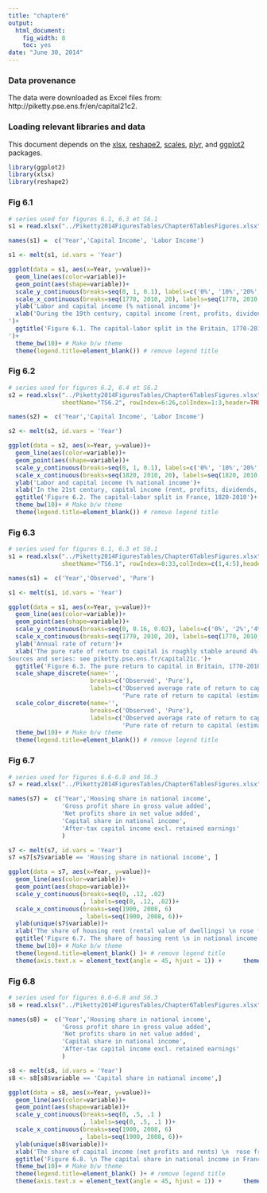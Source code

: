 ```yaml
---
title: "chapter6"
output:
  html_document:
    fig_width: 8
    toc: yes
date: "June 30, 2014"
---
```


### Data provenance

The data were downloaded as Excel files from: http://piketty.pse.ens.fr/en/capital21c2. 

### Loading relevant libraries and data

This document depends on the [xlsx](http://cran.r-project.org/web/packages/xlsx/index.html), [reshape2](http://cran.r-project.org/web/packages/reshape2/index.html), [scales](http://cran.r-project.org/web/packages/scales/index.html), [plyr](http://cran.r-project.org/web/packages/plyr/index.html), and [ggplot2](http://cran.r-project.org/web/packages/ggplot2/index.html) packages.


```r
library(ggplot2)
library(xlsx)
library(reshape2)
```

### Fig 6.1
```r
# series used for figures 6.1, 6.3 et S6.1
s1 = read.xlsx("../Piketty2014FiguresTables/Chapter6TablesFigures.xlsx", sheetName="TS6.1", rowIndex=8:33,colIndex=1:3,header=TRUE)

names(s1) =  c('Year','Capital Income', 'Labor Income')
```

```r
s1 <- melt(s1, id.vars = 'Year')
```

```r
ggplot(data = s1, aes(x=Year, y=value))+
  geom_line(aes(color=variable))+
  geom_point(aes(shape=variable))+
  scale_y_continuous(breaks=seq(0, 1, 0.1), labels=c('0%', '10%','20%', '30%','40%', '50%','60%', '70%','80%', '90%','100%'))+
  scale_x_continuous(breaks=seq(1770, 2010, 20), labels=seq(1770, 2010, 20))+
  ylab('Labor and capital income (% national income')+
  xlab('During the 19th century, capital income (rent, profits, dividends, interest,..) \n absorbed about 40% of national income, vs. 60% for labor income (salaried and non salaried).\n Sources and series: see piketty.pse.ens.fr/capital21c.
')+
  ggtitle('Figure 6.1. The capital-labor split in the Britain, 1770-2010  
')+
  theme_bw(10)+ # Make b/w theme
  theme(legend.title=element_blank()) # remove legend title
```

### Fig 6.2

```r
# series used for figures 6.2, 6.4 et S6.2
s2 = read.xlsx("../Piketty2014FiguresTables/Chapter6TablesFigures.xlsx",
               sheetName="TS6.2", rowIndex=6:26,colIndex=1:3,header=TRUE)

names(s2) =  c('Year','Capital Income', 'Labor Income')
```

```r
s2 <- melt(s2, id.vars = 'Year')
```

```r
ggplot(data = s2, aes(x=Year, y=value))+
  geom_line(aes(color=variable))+
  geom_point(aes(shape=variable))+
  scale_y_continuous(breaks=seq(0, 1, 0.1), labels=c('0%', '10%','20%', '30%','40%', '50%','60%', '70%','80%', '90%','100%'))+
  scale_x_continuous(breaks=seq(1820, 2010, 20), labels=seq(1820, 2010, 20))+
  ylab('Labor and capital income (% national income')+
  xlab('In the 21st century, capital income (rent, profits, dividends, interest,..) \nabsorbs about 30% of national income, vs. 70% for labor income (salaried and non salaried).\n Sources and series: see piketty.pse.ens.fr/capital21c.')+
  ggtitle('Figure 6.2. The capital-labor split in France, 1820-2010')+
  theme_bw(10)+ # Make b/w theme
  theme(legend.title=element_blank()) # remove legend title
```

### Fig 6.3
```r
# series used for figures 6.1, 6.3 et S6.1
s1 = read.xlsx("../Piketty2014FiguresTables/Chapter6TablesFigures.xlsx",
               sheetName="TS6.1", rowIndex=8:33,colIndex=c(1,4:5),header=TRUE)

names(s1) =  c('Year','Observed', 'Pure')
```

```r
s1 <- melt(s1, id.vars = 'Year')
```

```r
ggplot(data = s1, aes(x=Year, y=value))+
  geom_line(aes(color=variable))+
  geom_point(aes(shape=variable))+
  scale_y_continuous(breaks=seq(0, 0.16, 0.02), labels=c('0%', '2%','4%', '6%','8%', '10%','12%', '14%','16%'))+
  scale_x_continuous(breaks=seq(1770, 2010, 20), labels=seq(1770, 2010, 20))+
  ylab('Annual rate of return')+
  xlab('The pure rate of return to capital is roughly stable around 4%-5% in the long run.\n 
Sources and series: see piketty.pse.ens.fr/capital21c.')+
  ggtitle('Figure 6.3. The pure return to capital in Britain, 1770-2010')+
  scale_shape_discrete(name='', 
                       breaks=c('Observed', 'Pure'),
                       labels=c('Observed average rate of return to capital', 
                                'Pure rate of return to capital (estimate)'))+
  scale_color_discrete(name='', 
                       breaks=c('Observed', 'Pure'),
                       labels=c('Observed average rate of return to capital', 
                                'Pure rate of return to capital (estimate)'))+
  theme_bw(10)+ # Make b/w theme
  theme(legend.title=element_blank()) # remove legend title
```


### Fig 6.7
```r
# series used for figures 6.6-6.8 and S6.3
s7 = read.xlsx("../Piketty2014FiguresTables/Chapter6TablesFigures.xlsx", sheetName="TS6.4", rowIndex=5:120,colIndex=1:6,header=TRUE)

names(s7) =  c('Year','Housing share in national income',
               'Gross profit share in gross value added',
               'Net profits share in net value added',
               'Capital share in national income',
               'After-tax capital income excl. retained earnings'
               )
```

```r
s7 <- melt(s7, id.vars = 'Year')
s7 =s7[s7$variable == 'Housing share in national income', ]
```

```r
ggplot(data = s7, aes(x=Year, y=value))+
  geom_line(aes(color=variable))+
  geom_point(aes(shape=variable))+
  scale_y_continuous(breaks=seq(0, .12, .02)
                     , labels=seq(0, .12, .02))+
  scale_x_continuous(breaks=seq(1900, 2008, 6)
                    , labels=seq(1900, 2008, 6))+
  ylab(unique(s7$variable))+
  xlab('The share of housing rent (rental value of dwellings) \n rose from 2% of national income in 1948 to 10% in 2010. \n Sources and series: see piketty.pse.ens.fr/capital21c.')+
  ggtitle('Figure 6.7. The share of housing rent \n in national income in France, \n 1900-2010')+
  theme_bw(10)+ # Make b/w theme
  theme(legend.title=element_blank() )+ # remove legend title
  theme(axis.text.x = element_text(angle = 45, hjust = 1)) +      theme(legend.position = "none")
```

### Fig 6.8
```r
# series used for figures 6.6-6.8 and S6.3
s8 = read.xlsx("../Piketty2014FiguresTables/Chapter6TablesFigures.xlsx", sheetName="TS6.4", rowIndex=5:120,colIndex=1:6,header=TRUE)

names(s8) =  c('Year','Housing share in national income',
               'Gross profit share in gross value added',
               'Net profits share in net value added',
               'Capital share in national income',
               'After-tax capital income excl. retained earnings'
               )
```

```r
s8 <- melt(s8, id.vars = 'Year')
s8 <- s8[s8$variable == 'Capital share in national income',]
```

```r
ggplot(data = s8, aes(x=Year, y=value))+
  geom_line(aes(color=variable))+
  geom_point(aes(shape=variable))+
  scale_y_continuous(breaks=seq(0, .5, .1 )
                     , labels=seq(0, .5, .1 ))+
  scale_x_continuous(breaks=seq(1900, 2008, 6)
                    , labels=seq(1900, 2008, 6))+
  ylab(unique(s8$variable))+
  xlab('The share of capital income (net profits and rents) \n  rose from 15% of national income in 1982 to 27% in 2010. \n Sources and series: see piketty.pse.ens.fr/capital21c. ')+
  ggtitle('Figure 6.8. \n The capital share in national income in France, \n 1900-2010')+
  theme_bw(10)+ # Make b/w theme
  theme(legend.title=element_blank() )+ # remove legend title
  theme(axis.text.x = element_text(angle = 45, hjust = 1)) +      theme(legend.position = "none")
```

